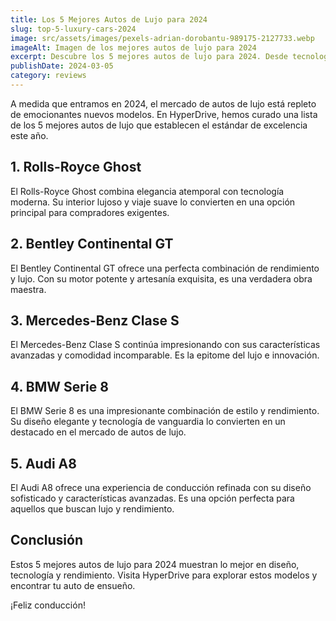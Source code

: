 ```yaml
---
title: Los 5 Mejores Autos de Lujo para 2024
slug: top-5-luxury-cars-2024
image: src/assets/images/pexels-adrian-dorobantu-989175-2127733.webp
imageAlt: Imagen de los mejores autos de lujo para 2024
excerpt: Descubre los 5 mejores autos de lujo para 2024. Desde tecnología de vanguardia hasta comodidad incomparable, estos vehículos establecen el estándar de excelencia.
publishDate: 2024-03-05
category: reviews
---
```


A medida que entramos en 2024, el mercado de autos de lujo está repleto de emocionantes nuevos modelos. En HyperDrive, hemos curado una lista de los 5 mejores autos de lujo que establecen el estándar de excelencia este año.

## 1. Rolls-Royce Ghost

El Rolls-Royce Ghost combina elegancia atemporal con tecnología moderna. Su interior lujoso y viaje suave lo convierten en una opción principal para compradores exigentes.

## 2. Bentley Continental GT

El Bentley Continental GT ofrece una perfecta combinación de rendimiento y lujo. Con su motor potente y artesanía exquisita, es una verdadera obra maestra.

## 3. Mercedes-Benz Clase S

El Mercedes-Benz Clase S continúa impresionando con sus características avanzadas y comodidad incomparable. Es la epitome del lujo e innovación.

## 4. BMW Serie 8

El BMW Serie 8 es una impresionante combinación de estilo y rendimiento. Su diseño elegante y tecnología de vanguardia lo convierten en un destacado en el mercado de autos de lujo.

## 5. Audi A8

El Audi A8 ofrece una experiencia de conducción refinada con su diseño sofisticado y características avanzadas. Es una opción perfecta para aquellos que buscan lujo y rendimiento.

## Conclusión

Estos 5 mejores autos de lujo para 2024 muestran lo mejor en diseño, tecnología y rendimiento. Visita HyperDrive para explorar estos modelos y encontrar tu auto de ensueño.

¡Feliz conducción!
